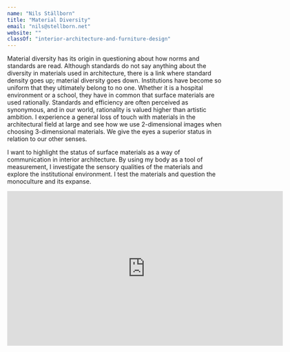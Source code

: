 ```yaml
---
name: "Nils Ställborn"
title: "Material Diversity"
email: "nils@stellborn.net"
website: ""
classOf: "interior-architecture-and-furniture-design"
---
```







Material diversity has its origin in questioning about how norms and standards are read. Although standards do not say anything about the diversity in materials used in architecture, there is a link where standard density goes up; material diversity goes down. Institutions have become so uniform that they ultimately belong to no one. Whether it is a hospital environment or a school, they have in common that surface materials are used rationally. Standards and efficiency are often perceived as synonymous, and in our world, rationality is valued higher than artistic ambition.
I experience a general loss of touch with materials in the architectural field at large and see how we use 2-dimensional images when choosing 3-dimensional materials. We give the eyes a superior status in relation to our other senses.

I want to highlight the status of surface materials as a way of communication in interior architecture. By using my body as a tool of measurement, I investigate the sensory qualities of the materials and explore the institutional environment. I test the materials and question the monoculture and its expanse.

<ImageZoom
  preview={preview181}
  zoom={zoom181}
  caption="Dynamic Path, inviting installation."
/>

<ImageZoom preview={preview182} zoom={zoom182} caption="Pamphlet" />

<ImageZoom preview={preview183} zoom={zoom183} caption="Pamphlet" />

<iframe src="https://player.vimeo.com/video/425484469?title=0&byline=0&portrait=0" width="640" height="360" frameborder="0" allow="autoplay; fullscreen" allowfullscreen></iframe>

<ImageZoom
  preview={preview185}
  zoom={zoom185}
  caption="A material rendering. Linoleum on plywood 100x78cm <br>
 I experience a general loss of touch with materials in the architectural field at large and see how we use 2-dimensional images when choosing 3-dimensional materials."
/>
